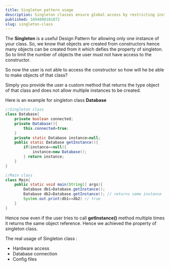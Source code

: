 ```yaml
---
title: Singleton pattern usage
description: Singleton classes ensure global access by restricting instantiation to a single instance for shared resources, providing centralized control and consistency.
published: 1694890101072
slug: singleton-class
---
```


The **Singleton** is a useful Design Pattern for allowing only one instance of your class. So, we know that objects are created from constructors hence many objects can be created from it which defies the property of singleton. So to limit the number of objects the user must not have access to the constructor.

So now the user is not able to access the constructor so how will he be able to make objects of that class?

Simply you provide the user a custom method that returns the type object of that class and does not allow multiple instances to be created.

Here is an example for singleton class **Database**

```java:Database.java showLineNumbers {7}
//Singleton class
class Database{
    private boolean connected;
    private Database(){
        this.connected=true;
    }
    private static Database instance=null;
    public static Database getInstance(){
        if(instance==null){
            instance=new Database();
        } return instance;
    }
}
```

```java:Main.java showLineNumbers {6}
//Main class
class Main{
    public static void main(String[] args){
        Database db1=Database.getInstance();
        Database db2=Database.getInstance(); // returns same instance
        System.out.print(db1==db2) // true
    }
}
```

Hence now even if the user tries to call **getInstance()** method multiple times it returns the same object reference. Hence we achieved the property of singleton class.

The real usage of Singleton class :

- Hardware access
- Database connection
- Config files

